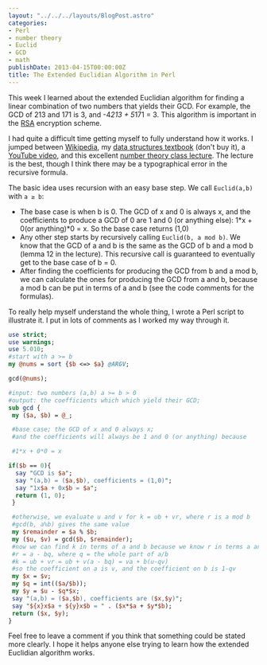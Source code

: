 ```yaml
---
layout: "../../../layouts/BlogPost.astro"
categories:
- Perl
- number theory
- Euclid
- GCD
- math
publishDate: 2013-04-15T00:00:00Z
title: The Extended Euclidian Algorithm in Perl
---
```


This week I learned about the extended Euclidian algorithm for finding a linear combination of two numbers that yields their GCD. For example, the GCD of 213 and 171 is 3, and -4*213 + 5*171 = 3. This algorithm is important in the [RSA](http://en.wikipedia.org/wiki/RSA_(algorithm)) encryption scheme.

I had quite a difficult time getting myself to fully understand how it works. I jumped between [Wikipedia](http://en.wikipedia.org/wiki/Extended_euclidean_algorithm), my [data structures textbook](http://www.amazon.com/Data-Structures-Problem-Solving-Using/dp/0321541405/ref=sr_1_1?ie=UTF8&amp;qid=1365529203&amp;sr=8-1&amp;keywords=data+structures+and+problem+solving+using+java) (don't buy it), a [YouTube video](http://www.youtube.com/watch?v=twlo21D9LY0), and this excellent [number theory class lecture](http://public.csusm.edu/aitken_html/m422/Handout1.pdf). The lecture is the best, though I think there may be a typographical error in the recursive formula.

The basic idea uses recursion with an easy base step. We call `Euclid(a,b)` with `a ≥ b`:

* The base case is when b is 0. The GCD of x and 0 is always x, and the coefficients to produce a GCD of 0 are 1 and 0 (or anything else): 1*x + 0(or anything)\*0 = x. So the base case returns (1,0)
* Any other step starts by recursively calling `Euclid(b, a mod b)`. We know that the GCD of a and b is the same as the GCD of b and a mod b (lemma 12 in the lecture). This recursive call is guaranteed to eventually get to the base case of b = 0.
* After finding the coefficients for producing the GCD from b and a mod b, we can calculate the ones for producing the GCD from a and b, because a mod b can be put in terms of a and b (see the code comments for the formulas).

To really help myself understand the whole thing, I wrote a Perl script to illustrate it. I put in lots of comments as I worked my way through it.

``` perl
use strict;
use warnings;
use 5.010;
#start with a >= b
my @nums = sort {$b <=> $a} @ARGV;

gcd(@nums);

#input: two numbers (a,b) a >= b > 0
#output: the coefficients which which yield their GCD;
sub gcd {
 my ($a, $b) = @_;

 #base case; the GCD of x and 0 always x;
 #and the coefficients will always be 1 and 0 (or anything) because

 #1*x + 0*0 = x

if($b == 0){
  say "GCD is $a";
  say "(a,b) = ($a,$b), coefficients = (1,0)";
  say "1x$a + 0x$b = $a";
  return (1, 0);
 }

 #otherwise, we evaluate u and v for k = ub + vr, where r is a mod b
 #gcd(b, a%b) gives the same value
 my $remainder = $a % $b;
 my ($u, $v) = gcd($b, $remainder);
 #now we can find k in terms of a and b because we know r in terms a and b
 #r = a - bq, where q = the whole part of a/b
 #k = ub + vr = ub + v(a - bq) = va + b(u-qv)
 #so the coefficient on a is v, and the coefficient on b is 1-qv
 my $x = $v;
 my $q = int(($a/$b));
 my $y = $u - $q*$x;
 say "(a,b) = ($a,$b), coefficients are ($x,$y)";
 say "${x}x$a + ${y}x$b = " . ($x*$a + $y*$b);
 return ($x, $y);
}
```

Feel free to leave a comment if you think that something could be stated more clearly. I hope it helps anyone else trying to learn how the extended Euclidian algorithm works.
